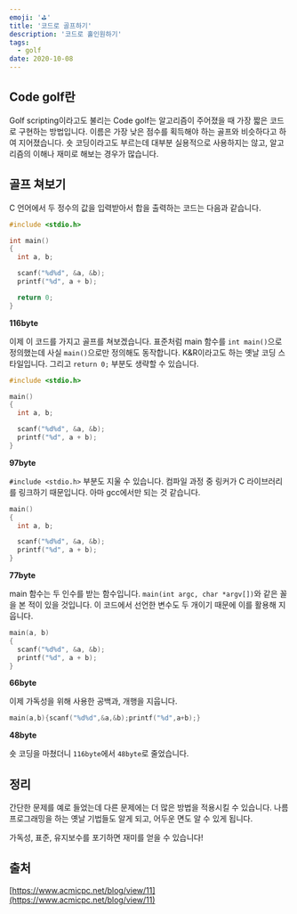 ```yaml
---
emoji: '⛳'
title: '코드로 골프하기'
description: '코드로 홀인원하기'
tags:
  - golf
date: 2020-10-08
---
```


## Code golf란

Golf scripting이라고도 불리는 Code golf는 알고리즘이 주어졌을 때 가장 짧은 코드로 구현하는 방법입니다. 이름은 가장 낮은 점수를 획득해야 하는 골프와 비슷하다고 하여 지어졌습니다. 숏 코딩이라고도 부르는데 대부분 실용적으로 사용하지는 않고, 알고리즘의 이해나 재미로 해보는 경우가 많습니다.

## 골프 쳐보기

C 언어에서 두 정수의 값을 입력받아서 합을 출력하는 코드는 다음과 같습니다.

```c
#include <stdio.h>

int main()
{
  int a, b;

  scanf("%d%d", &a, &b);
  printf("%d", a + b);

  return 0;
}
```

**116byte**

이제 이 코드를 가지고 골프를 쳐보겠습니다. 표준처럼 main 함수를 `int main()`으로 정의했는데 사실 `main()`으로만 정의해도 동작합니다. K&R이라고도 하는 옛날 코딩 스타일입니다. 그리고 `return 0;` 부분도 생략할 수 있습니다.

```c
#include <stdio.h>

main()
{
  int a, b;

  scanf("%d%d", &a, &b);
  printf("%d", a + b);
}
```

**97byte**

`#include <stdio.h>` 부분도 지울 수 있습니다. 컴파일 과정 중 링커가 C 라이브러리를 링크하기 때문입니다. 아마 gcc에서만 되는 것 같습니다.

```c
main()
{
  int a, b;

  scanf("%d%d", &a, &b);
  printf("%d", a + b);
}
```

**77byte**

main 함수는 두 인수를 받는 함수입니다. `main(int argc, char *argv[])`와 같은 꼴을 본 적이 있을 것입니다. 이 코드에서 선언한 변수도 두 개이기 때문에 이를 활용해 지웁니다.

```c
main(a, b)
{
  scanf("%d%d", &a, &b);
  printf("%d", a + b);
}
```

**66byte**

이제 가독성을 위해 사용한 공백과, 개행을 지웁니다.

```c
main(a,b){scanf("%d%d",&a,&b);printf("%d",a+b);}
```

**48byte**

숏 코딩을 마쳤더니 `116byte`에서 `48byte`로 줄었습니다.

## 정리

간단한 문제를 예로 들었는데 다른 문제에는 더 많은 방법을 적용시킬 수 있습니다. 나름 프로그래밍을 하는 옛날 기법들도 알게 되고, 어두운 면도 알 수 있게 됩니다.

가독성, 표준, 유지보수를 포기하면 재미를 얻을 수 있습니다!

## 출처

[https://www.acmicpc.net/blog/view/11](https://www.acmicpc.net/blog/view/11)
